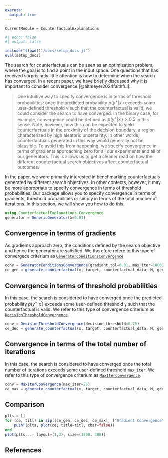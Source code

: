 ```yaml
---
execute: 
  output: true
---
```


``` @meta
CurrentModule = CounterfactualExplanations 
```

```julia
#| echo: false
#| output: false

include("$(pwd())/docs/setup_docs.jl")
eval(setup_docs)
```

``# [Convergence](@id convergence)``{=commonmark}

The search for counterfactuals can be seen as an optimization problem, where the goal is to find a point in the input space. One questions that has received surprisingly little attention is how to determine when the search has converged. In a recent paper, we have briefly discussed why it is important to consider convergence [@altmeyer2024faithful]:

> One intuitive way to specify convergence is in terms of threshold probabilities: once the predicted probability $p(y^{+}|x^{\prime})$ exceeds some user-defined threshold γ such that the counterfactual is valid, we could consider the search to have converged. In the binary case, for example, convergence could be defined as $p(y^{+}|x^{\prime}) > 0.5$ in this sense. Note, however, how this can be expected to yield counterfactuals in the proximity of the decision boundary, a region characterized by high aleatoric uncertainty. In other words, counterfactuals generated in this way would generally not be plausible. To avoid this from happening, we specify convergence in terms of gradients approaching zero for all our experiments and all of our generators. This is allows us to get a cleaner read on how the different counterfactual search objectives affect counterfactual outcomes.

In the paper, we were primarily interested in benchmarking counterfactuals generated by different search objectives. In other contexts, however, it may be more appropriate to specify convergence in terms of threshold probabilities. Our package allows you to specify convergence in terms of gradients, threshold probabilities or simply in terms of the total number of iterations. In this section, we will show you how to do this.

```julia
using CounterfactualExplanations.Convergence
generator = GenericGenerator(λ=0.01)
```

## Convergence in terms of gradients

As gradients approach zero, the conditions defined by the search objective and hence the generator are satisfied. We therefore refere to this type of convergece criterium as [`GeneratorConditionsConvergence`](@ref)

```julia
conv = GeneratorConditionsConvergence(gradient_tol=0.01, max_iter=1000)
ce_gen = generate_counterfactual(x, target, counterfactual_data, M, generator; convergence = conv)
```

## Convergence in terms of threshold probabilities

In this case, the search is considered to have converged once the predicted probability $p(y^{+}|x^{\prime})$ exceeds some user-defined threshold `γ` such that the counterfactual is valid. We refer to this type of convergence criterium as [`DecisionThresholdConvergence`](@ref).

```julia
conv = DecisionThresholdConvergence(decision_threshold=0.75)
ce_dec = generate_counterfactual(x, target, counterfactual_data, M, generator; convergence = conv)
```

## Convergence in terms of the total number of iterations

In this case, the search is considered to have converged once the total number of iterations exceeds some user-defined threshold `max_iter`. We refer to this type of convergence criterium as [`MaxIterConvergence`](@ref).

```julia
conv = MaxIterConvergence(max_iter=25)
ce_max = generate_counterfactual(x, target, counterfactual_data, M, generator; convergence = conv)
```

## Comparison

```julia
plts = []
for (ce, titl) in zip([ce_gen, ce_dec, ce_max], ["Gradient Convergence", "Decision Threshold Convergence", "Max Iterations Convergence"])
    push!(plts, plot(ce; title=titl, cbar=false))
end
plot(plts..., layout=(1,3), size=(1200, 380))
```

## References